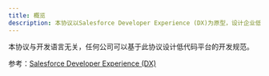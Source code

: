 ```yaml
---
title: 概览
description: 本协议以Salesforce Developer Experience (DX)为原型，设计企业低代码DevOps平台基座的基础规范。
---
```


本协议与开发语言无关，任何公司可以基于此协议设计低代码平台的开发规范。

参考：[Salesforce Developer Experience (DX)](https://developer.salesforce.com/developer-centers/developer-experience) 

